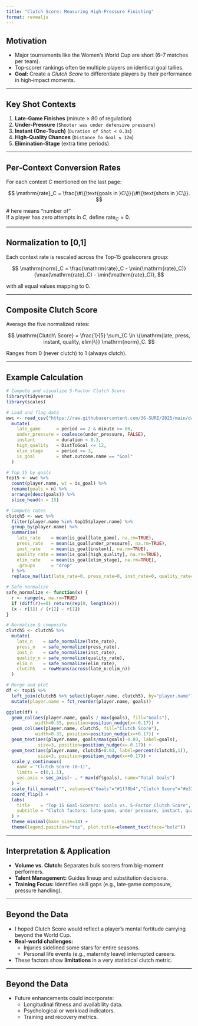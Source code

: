 ```yaml
---
title: "Clutch Score: Measuring High‑Pressure Finishing"
format: revealjs
---
```


## Motivation

- Major tournaments like the Women’s World Cup are short (6–7 matches per team).
- Top‑scorer rankings often tie multiple players on identical goal tallies.
- **Goal:** Create a _Clutch Score_ to differentiate players by their performance in high‑impact moments.

---

## Key Shot Contexts

1. **Late‑Game Finishes** (minute ≥ 80 of regulation)  
2. **Under‑Pressure** (`Shooter was under defensive pressure`)  
3. **Instant (One‑Touch)** (`Duration of Shot < 0.3s`)  
4. **High‑Quality Chances** (`Distance To Goal ≤ 12m`)  
5. **Elimination‑Stage** (extra time periods)

---

## Per‑Context Conversion Rates

For each context $C$ mentioned on the last page:

$$
\mathrm{rate}_C = \frac{\#\{\text{goals in }C\}}{\#\{\text{shots in }C\}}.
$$

\# here means "number of"\
If a player has zero attempts in $C$, define $\mathrm{rate}_C = 0$.

---

## Normalization to [0,1]

Each context rate is rescaled across the Top‑15 goalscorers group:

$$
\mathrm{norm}_C = \frac{\mathrm{rate}_C - \min(\mathrm{rate}_C)}{\max(\mathrm{rate}_C) - \min(\mathrm{rate}_C)},
$$

with all equal values mapping to 0.

---

## Composite Clutch Score

Average the five normalized rates:

$$
\mathrm{Clutch\ Score} = \frac{1}{5} \sum_{C \in \{\mathrm{late, press, instant, quality, elim}\}} \mathrm{norm}_C.
$$

Ranges from 0 (never clutch) to 1 (always clutch).

---

## Example Calculation

```r
# Compute and visualize 5-Factor Clutch Score
library(tidyverse)
library(scales)

# Load and flag data
wwc <- read_csv("https://raw.githubusercontent.com/36-SURE/2025/main/data/wwc_shots.csv") %>%
  mutate(
    late_game      = period == 2 & minute >= 80,
    under_pressure = coalesce(under_pressure, FALSE),
    instant        = duration < 0.3,
    high_quality   = DistToGoal <= 12,
    elim_stage     = period >= 3,
    is_goal        = shot.outcome.name == "Goal"
  )

# Top 15 by goals
top15 <- wwc %>%
  count(player.name, wt = is_goal) %>%
  rename(goals = n) %>%
  arrange(desc(goals)) %>%
  slice_head(n = 15)

# Compute rates
clutch5 <- wwc %>%
  filter(player.name %in% top15$player.name) %>%
  group_by(player.name) %>%
  summarise(
    late_rate    = mean(is_goal[late_game], na.rm=TRUE),
    press_rate   = mean(is_goal[under_pressure], na.rm=TRUE),
    inst_rate    = mean(is_goal[instant], na.rm=TRUE),
    quality_rate = mean(is_goal[high_quality], na.rm=TRUE),
    elim_rate    = mean(is_goal[elim_stage], na.rm=TRUE),
    .groups      = "drop"
  ) %>%
  replace_na(list(late_rate=0, press_rate=0, inst_rate=0, quality_rate=0, elim_rate=0))

# Safe normalize
safe_normalize <- function(x) {
  r <- range(x, na.rm=TRUE)
  if (diff(r)==0) return(rep(0, length(x)))
  (x - r[1]) / (r[2] - r[1])
}

# Normalize & composite
clutch5 <- clutch5 %>%
  mutate(
    late_n    = safe_normalize(late_rate),
    press_n   = safe_normalize(press_rate),
    inst_n    = safe_normalize(inst_rate),
    quality_n = safe_normalize(quality_rate),
    elim_n    = safe_normalize(elim_rate),
    clutch5   = rowMeans(across(late_n:elim_n))
  )

# Merge and plot
df <- top15 %>%
  left_join(clutch5 %>% select(player.name, clutch5), by="player.name") %>%
  mutate(player.name = fct_reorder(player.name, goals))

ggplot(df) +
  geom_col(aes(player.name, goals / max(goals), fill="Goals"),
           width=0.35, position=position_nudge(x=-0.17)) +
  geom_col(aes(player.name, clutch5, fill="Clutch Score"),
           width=0.35, position=position_nudge(x=+0.17)) +
  geom_text(aes(player.name, goals/max(goals)-0.03, label=goals),
            size=3, position=position_nudge(x=-0.17)) +
  geom_text(aes(player.name, clutch5+0.03, label=percent(clutch5,1)),
            size=3, position=position_nudge(x=+0.17)) +
  scale_y_continuous(
    name = "Clutch Score (0–1)",
    limits = c(0,1.1),
    sec.axis = sec_axis(~ . * max(df$goals), name="Total Goals")
  ) +
  scale_fill_manual("", values=c("Goals"="#1f78b4","Clutch Score"="#e31a1c")) +
  coord_flip() +
  labs(
    title    = "Top 15 Goal-Scorers: Goals vs. 5-Factor Clutch Score",
    subtitle = "Clutch factors: late-game, under pressure, instant, quality, elimination"
  ) +
  theme_minimal(base_size=14) +
  theme(legend.position="top", plot.title=element_text(face="bold"))
```

---

## Interpretation & Application

- **Volume vs. Clutch:** Separates bulk scorers from big‑moment performers.  
- **Talent Management:** Guides lineup and substitution decisions.  
- **Training Focus:** Identifies skill gaps (e.g., late‑game composure, pressure handling).

---

## Beyond the Data

- I hoped Clutch Score would reflect a player’s mental fortitude carrying beyond the World Cup.
- **Real-world challenges:**
  - Injuries sidelined some stars for entire seasons.
  - Personal life events (e.g., maternity leave) interrupted careers.
- These factors show **limitations** in a very statistical clutch metric.

---

## Beyond the Data
- Future enhancements could incorporate:
  - Longitudinal fitness and availability data.
  - Psychological or workload indicators.
  - Training and recovery metrics.

